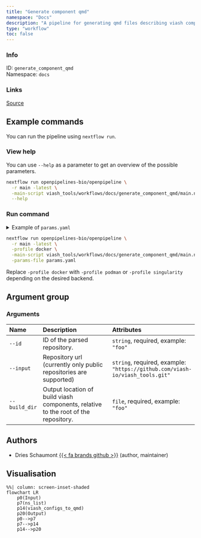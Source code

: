 ```yaml
---
title: "Generate component qmd"
namespace: "Docs"
description: "A pipeline for generating qmd files describing viash components."
type: "workflow"
toc: false
---
```


::: {.column-margin}

### Info

ID: `generate_component_qmd`  
Namespace: `docs`

### Links
[Source](https://github.com/openpipelines-bio/openpipeline/blob/main/viash_tools/workflows/docs/generate_component_qmd){.btn-action .btn-sm .btn-info .btn role="button"}

:::



## Example commands

You can run the pipeline using `nextflow run`.

### View help

You can use `--help` as a parameter to get an overview of the possible parameters.

```bash
nextflow run openpipelines-bio/openpipeline \
  -r main -latest \
  -main-script viash_tools/workflows/docs/generate_component_qmd/main.nf \
  --help
```

### Run command

<details>
<summary>Example of `params.yaml`</summary>
```yaml

```
</details>

```bash
nextflow run openpipelines-bio/openpipeline \
  -r main -latest \
  -profile docker \
  -main-script viash_tools/workflows/docs/generate_component_qmd/main.nf \
  -params-file params.yaml
```

:::{.callout-note}
Replace `-profile docker` with `-profile podman` or `-profile singularity` depending on the desired backend.
:::

## Argument group

### Arguments

|Name          |Description                                                                        |Attributes                                                                   |
|:-------------|:----------------------------------------------------------------------------------|:----------------------------------------------------------------------------|
|`--id`        |ID of the parsed repository.                                                       |`string`, required, example: `"foo"`                                         |
|`--input`     |Repository url (currently only public repositories are supported)                  |`string`, required, example: `"https://github.com/viash-io/viash_tools.git"` |
|`--build_dir` |Output location of build viash components, relative to the root of the repository. |`file`, required, example: `"foo"`                                           |

## Authors

  * Dries Schaumont [{{< fa brands github >}}](https://github.com/DriesSchaumont) (author, maintainer)

## Visualisation

```mermaid
%%| column: screen-inset-shaded
flowchart LR
    p0(Input)
    p7(ns_list)
    p14(viash_configs_to_qmd)
    p20(Output)
    p0-->p7
    p7-->p14
    p14-->p20

```
